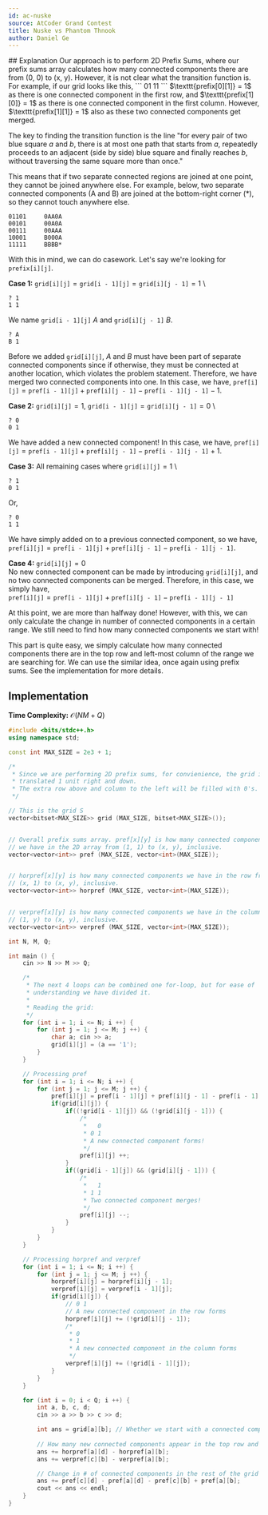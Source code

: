 ```yaml
---
id: ac-nuske
source: AtCoder Grand Contest
title: Nuske vs Phantom Thnook
author: Daniel Ge
---
```


<Spoiler title="Solution">
## Explanation
Our approach is to perform 2D Prefix Sums, where our prefix sums array calculates how many
connected components there are from (0, 0) to (x, y). However, it is not clear what the
transition function is. For example, if our grid looks like this,
```
01
11
```
$\texttt{prefix[0][1]} = 1$ as there is one connected component in the first row, and
$\texttt{prefix[1][0]} = 1$ as there is one connected component in the first column. However,
$\texttt{prefix[1][1]} = 1$ also as these two connected components get merged.

The key to finding the transition function is the line "for every pair of two blue square $a$ and $b$,
there is at most one path that starts from $a$, repeatedly proceeds to an adjacent (side by side)
blue square and finally reaches $b$, without traversing the same square more than once."

This means that if two separate connected regions are joined at one point, they cannot be joined
anywhere else. For example, below, two separate connected components (A and B)
are joined at the bottom-right corner (*), so they cannot touch anywhere else.
```
01101     0AA0A
00101     00A0A
00111     00AAA
10001     B000A
11111     BBBB*
```
With this in mind, we can do casework. Let's say we're looking for $\texttt{prefix[i][j]}$.

**Case 1:** $\texttt{grid[i][j]} = \texttt{grid[i - 1][j]} = \texttt{grid[i][j - 1]} = 1$ \
```
? 1
1 1
```
We name $\texttt{grid[i - 1][j]}$ $A$ and $\texttt{grid[i][j - 1]}$ $B$.
```
? A
B 1
```
Before we added $\texttt{grid[i][j]}$, $A$ and $B$ must have been part of separate connected
components since if otherwise, they must be connected at another location, which violates the problem
statement. Therefore, we have merged two connected components into one. In this case, we have,
$\texttt{pref[i][j]} = \texttt{pref[i - 1][j]} + \texttt{pref[i][j - 1]} - \texttt{pref[i - 1][j - 1]} - 1$.

**Case 2:** $\texttt{grid[i][j]} = 1$, $\texttt{grid[i - 1][j]} = \texttt{grid[i][j - 1]} = 0$ \
```
? 0
0 1
```
We have added a new connected component! In this case, we have,
$\texttt{pref[i][j]} = \texttt{pref[i - 1][j]} + \texttt{pref[i][j - 1]} - \texttt{pref[i - 1][j - 1]} + 1$.

**Case 3:** All remaining cases where $\texttt{grid[i][j]} = 1$ \
```
? 1
0 1
```
Or,
```
? 0
1 1
```
We have simply added on to a previous connected component, so we have,
$\texttt{pref[i][j]} = \texttt{pref[i - 1][j]} + \texttt{pref[i][j - 1]} - \texttt{pref[i - 1][j - 1]}$.

**Case 4:** $\texttt{grid[i][j]} = 0$ \
No new connected component can be made by introducing $\texttt{grid[i][j]}$, and no two connected
components can be merged. Therefore, in this case, we simply have, \
$\texttt{pref[i][j]} = \texttt{pref[i - 1][j]} + \texttt{pref[i][j - 1]} - \texttt{pref[i - 1][j - 1]}$

At this point, we are more than halfway done! However, with this, we can only calculate the change in number of
connected components in a certain range. We still need to find how many connected components we start with!

This part is quite easy, we simply calculate how many connected components there are in the top row and
left-most column of the range we are searching for. We can use the similar idea, once again using prefix sums.
See the implementation for more details.

## Implementation

**Time Complexity:** $\mathcal{O}(NM + Q)$

<LanguageSection>
<CPPSection>

```cpp
#include <bits/stdc++.h> 
using namespace std;

const int MAX_SIZE = 2e3 + 1;

/* 
 * Since we are performing 2D prefix sums, for convienience, the grid is
 * translated 1 unit right and down.
 * The extra row above and column to the left will be filled with 0's. 
 */

// This is the grid S
vector<bitset<MAX_SIZE>> grid (MAX_SIZE, bitset<MAX_SIZE>());


// Overall prefix sums array. pref[x][y] is how many connected components 
// we have in the 2D array from (1, 1) to (x, y), inclusive.
vector<vector<int>> pref (MAX_SIZE, vector<int>(MAX_SIZE));


// horpref[x][y] is how many connected components we have in the row from
// (x, 1) to (x, y), inclusive.
vector<vector<int>> horpref (MAX_SIZE, vector<int>(MAX_SIZE));


// verpref[x][y] is how many connected components we have in the column from
// (1, y) to (x, y), inclusive.
vector<vector<int>> verpref (MAX_SIZE, vector<int>(MAX_SIZE));

int N, M, Q;

int main () {
    cin >> N >> M >> Q;

    /*
     * The next 4 loops can be combined one for-loop, but for ease of
     * understanding we have divided it.
     * 
     * Reading the grid:
     */
    for (int i = 1; i <= N; i ++) {
        for (int j = 1; j <= M; j ++) {
            char a; cin >> a;
            grid[i][j] = (a == '1');
        }
    }

    // Processing pref
    for (int i = 1; i <= N; i ++) {
        for (int j = 1; j <= M; j ++) {
            pref[i][j] = pref[i - 1][j] + pref[i][j - 1] - pref[i - 1][j - 1];
            if(grid[i][j]) {
                if((!grid[i - 1][j]) && (!grid[i][j - 1])) {
                    /*
                     *   0
                     * 0 1
                     * A new connected component forms!
                     */
                    pref[i][j] ++;
                }
                if((grid[i - 1][j]) && (grid[i][j - 1])) {
                    /*
                     *   1
                     * 1 1
                     * Two connected component merges!
                     */
                    pref[i][j] --;
                }
            }
        }
    }

    // Processing horpref and verpref
    for (int i = 1; i <= N; i ++) {
        for (int j = 1; j <= M; j ++) {
            horpref[i][j] = horpref[i][j - 1];
            verpref[i][j] = verpref[i - 1][j];
            if(grid[i][j]) {
                // 0 1
                // A new connected component in the row forms
                horpref[i][j] += (!grid[i][j - 1]);
                /*
                 * 0
                 * 1
                 * A new connected component in the column forms
                 */
                verpref[i][j] += (!grid[i - 1][j]);
            }
        }
    }

    for (int i = 0; i < Q; i ++) {
        int a, b, c, d;
        cin >> a >> b >> c >> d;

        int ans = grid[a][b]; // Whether we start with a connected component
        
        // How many new connected components appear in the top row and leftmost column
        ans += horpref[a][d] - horpref[a][b]; 
        ans += verpref[c][b] - verpref[a][b];

        // Change in # of connected components in the rest of the grid
        ans += pref[c][d] - pref[a][d] - pref[c][b] + pref[a][b];
        cout << ans << endl;
    }
}
```

</CPPSection>
</LanguageSection>
</Spoiler>
